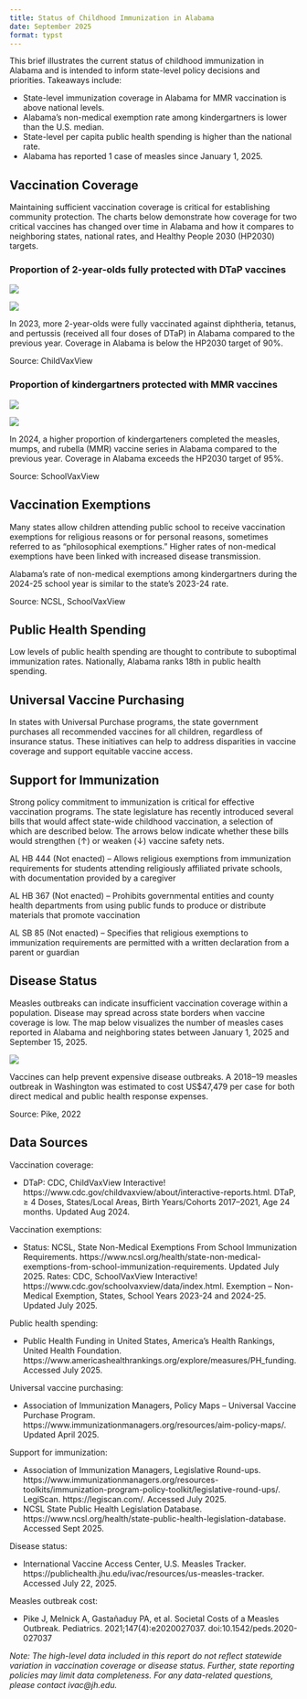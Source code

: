 ```yaml
---
title: Status of Childhood Immunization in Alabama
date: September 2025
format: typst
---
```


This brief illustrates the current status of childhood immunization in Alabama and is intended to inform state-level policy decisions and priorities. Takeaways include:

- State-level immunization coverage in Alabama for MMR vaccination is above national levels.
- Alabama’s non-medical exemption rate among kindergartners is lower than the U.S. median.
- State-level per capita public health spending is higher than the national rate.
- Alabama has reported 1 case of measles since January 1, 2025.

## Vaccination Coverage

Maintaining sufficient vaccination coverage is critical for establishing community protection. The charts below demonstrate how coverage for two critical vaccines has changed over time in Alabama and how it compares to neighboring states, national rates, and Healthy People 2030 (HP2030) targets.

### Proportion of 2-year-olds fully protected with DTaP vaccines

![](dtap-over-time.svg)

![](dtap-comparison.svg)

In 2023, more 2-year-olds were fully vaccinated against diphtheria, tetanus, and pertussis (received all four doses of DTaP) in Alabama compared to the previous year. Coverage in Alabama is below the HP2030 target of 90%.

Source: ChildVaxView

### Proportion of kindergartners protected with MMR vaccines

![](mmr-over-time.svg)

![](mmr-comparison.svg)

In 2024, a higher proportion of kindergarteners completed the measles, mumps, and rubella (MMR) vaccine series in Alabama compared to the previous year. Coverage in Alabama exceeds the HP2030 target of 95%.

Source: SchoolVaxView

## Vaccination Exemptions

Many states allow children attending public school to receive vaccination exemptions for religious reasons or for personal reasons, sometimes referred to as "philosophical exemptions." Higher rates of non-medical exemptions have been linked with increased disease transmission.

Alabama's rate of non-medical exemptions among kindergartners during the 2024-25 school year is similar to the state's 2023-24 rate.

Source: NCSL, SchoolVaxView

## Public Health Spending

Low levels of public health spending are thought to contribute to
suboptimal immunization rates. Nationally, Alabama ranks 18th in
public health spending.

## Universal Vaccine Purchasing

In states with Universal Purchase programs, the state government
purchases all recommended vaccines for all children, regardless of
insurance status. These initiatives can help to address disparities in
vaccine coverage and support equitable vaccine access.

## Support for Immunization

Strong policy commitment to immunization is critical for effective vaccination programs. The state legislature has recently introduced several bills that would affect state-wide childhood vaccination, a selection of which are described below. The arrows below indicate whether these bills would strengthen (↑) or weaken (↓) vaccine safety nets.

AL HB 444 (Not enacted) – Allows religious exemptions from immunization requirements for students attending religiously affiliated private schools, with documentation provided by a caregiver

AL HB 367 (Not enacted) – Prohibits governmental entities and county health departments from using public funds to produce or distribute materials that promote vaccination

AL SB 85 (Not enacted) – Specifies that religious exemptions to immunization requirements are permitted with a written declaration from a parent or guardian

## Disease Status

Measles outbreaks can indicate insufficient vaccination coverage within a population. Disease may spread across state borders when vaccine coverage is low. The map below visualizes the number of measles cases reported in Alabama and neighboring states between January 1, 2025 and September 15, 2025.

![](measles-map.svg)

Vaccines can help prevent expensive disease outbreaks. A 2018–19 measles outbreak in Washington was estimated to cost US$47,479 per case for both direct medical and public health response expenses.

Source: Pike, 2022

## Data Sources

Vaccination coverage:

- DTaP: CDC, ChildVaxView Interactive! https://www.cdc.gov/childvaxview/about/interactive-reports.html. DTaP, ≥ 4 Doses, States/Local Areas, Birth Years/Cohorts 2017–2021, Age 24 months. Updated Aug 2024. 

Vaccination exemptions:

- Status: NCSL, State Non-Medical Exemptions From School Immunization Requirements. https://www.ncsl.org/health/state-non-medical-exemptions-from-school-immunization-requirements. Updated July 2025.
Rates: CDC, SchoolVaxView Interactive! https://www.cdc.gov/schoolvaxview/data/index.html. Exemption – Non-Medical Exemption, States, School Years 2023-24 and 2024-25. Updated July 2025.

Public health spending:

- Public Health Funding in United States, America's Health Rankings, United Health Foundation. https://www.americashealthrankings.org/explore/measures/PH_funding. Accessed July 2025.

Universal vaccine purchasing:

- Association of Immunization Managers, Policy Maps – Universal Vaccine Purchase Program. https://www.immunizationmanagers.org/resources/aim-policy-maps/. Updated April 2025.

Support for immunization:

- Association of Immunization Managers, Legislative Round-ups. https://www.immunizationmanagers.org/resources-toolkits/immunization-program-policy-toolkit/legislative-round-ups/. 
LegiScan. https://legiscan.com/. Accessed July 2025.
- NCSL State Public Health Legislation Database. https://www.ncsl.org/health/state-public-health-legislation-database. Accessed Sept 2025.

Disease status:

- International Vaccine Access Center, U.S. Measles Tracker. https://publichealth.jhu.edu/ivac/resources/us-measles-tracker. Accessed July 22, 2025.

Measles outbreak cost:

- Pike J, Melnick A, Gastañaduy PA, et al. Societal Costs of a Measles Outbreak. Pediatrics. 2021;147(4):e2020027037. doi:10.1542/peds.2020-027037

*Note: The high-level data included in this report do not reflect statewide variation in vaccination coverage or disease status. Further, state reporting policies may limit data completeness. For any data-related questions, please contact ivac@jh.edu.*
